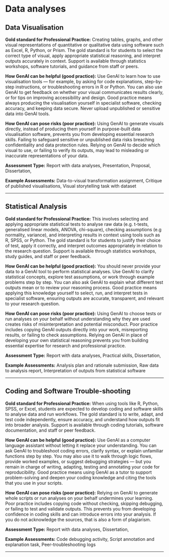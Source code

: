 #  Data analyses 
 
## Data Visualisation

**Gold standard for Professional Practice:** Creating tables, graphs, and other visual representations of quantitative or qualitative data using software such as Excel, R, Python, or Prism. The gold standard is for students to select the correct type of visual, apply appropriate statistical reasoning, and interpret outputs accurately in context. Support is available through statistics workshops, software tutorials, and guidance from staff or peers.

**How GenAI can be helpful (good practice):** Use GenAI to learn how to use visualisation tools — for example, by asking for code explanations, step-by-step instructions, or troubleshooting errors in R or Python. You can also use GenAI to get feedback on whether your visual communicates results clearly, or for tips on improving accessibility and design. Good practice means always producing the visualisation yourself in specialist software, checking accuracy, and keeping data secure. Never upload unpublished or sensitive data into GenAI tools. 

**How GenAI can pose risks (poor practice):** Using GenAI to generate visuals directly, instead of producing them yourself in purpose-built data visualisation software, prevents you from developing essential research skills. Failing to safeguard sensitive or unpublished data risks breaching confidentiality and data protection rules. Relying on GenAI to decide which visual to use, or failing to verify its outputs, may lead to misleading or inaccurate representations of your data.

**Assessment Type:** Report with data analyses, Presentation, Proposal, Dissertation,

**Example Assessments:** Data-to-visual transformation assignment, Critique of published visualisations, Visual storytelling task with dataset

---
 
## Statistical Analysis

**Gold standard for Professional Practice:** This involves selecting and applying appropriate statistical tests to analyse raw data (e.g. t-tests, generalised linear models, ANOVA, chi-square), checking assumptions (e.g normality, variance), and interpreting results in context using tools such as R, SPSS, or Python. The gold standard is for students to justify their choice of test, apply it correctly, and interpret outcomes appropriately in relation to the research question. Support is available through statistics workshops, study guides, and staff or peer feedback.

**How GenAI can be helpful (good practice):** You should never provide your data to a GenAI tool to perform statistical analyses. Use GenAI to clarify statistical concepts, explore test assumptions, or work through example problems step by step. You can also ask GenAI to explain what different test outputs mean or to review your reasoning process. Good practice means applying this knowledge yourself to select, run, and interpret tests in specialist software, ensuring outputs are accurate, transparent, and relevant to your research question. 

**How GenAI can pose risks (poor practice):** Using GenAI to choose tests or run analyses on your behalf without understanding why they are used creates risks of misinterpretation and potential misconduct. Poor practice includes copying GenAI outputs directly into your work, misreporting results, or failing to check assumptions. Relying on GenAI in place of developing your own statistical reasoning prevents you from building essential expertise for research and professional practice.

**Assessment Type:** Report with data analyses, Practical skills, Dissertation,

**Example Assessments:** Analysis plan and rationale submission, Raw data to analysis report, Interpretation of outputs from statistical software

---
 
## Coding and Software Trouble-shooting

**Gold standard for Professional Practice:** When using tools like R, Python, SPSS, or Excel, students are expected to develop coding and software skills to analyse data and run workflows. The gold standard is to write, adapt, and test code independently, ensure accuracy, and understand how outputs fit into broader analysis. Support is available through coding tutorials, software documentation, and staff or peer feedback.

**How GenAI can be helpful (good practice):** Use GenAI as a computer language assistant without letting it replace your understanding. You can ask GenAI to troubleshoot coding errors, clarify syntax, or explain unfamiliar functions step by step. You may also use it to walk through logic flows, provide worked examples, or suggest debugging strategies — but you remain in charge of writing, adapting, testing and annotating your code for reproducibility. Good practice means using GenAI as a tutor to support problem-solving and deepen your coding knowledge and citing the tools that you use in your scripts. 

**How GenAI can pose risks (poor practice):** Relying on GenAI to generate whole scripts or run analyses on your behalf undermines your learning. Poor practice includes copying code without checking, skipping debugging, or failing to test and validate outputs. This prevents you from developing confidence in coding skills and can introduce errors into your analysis. If you do not acknowledge the sources, that is also a form of plagiarism.

**Assessment Type:** Report with data analyses, Dissertation,

**Example Assessments:** Code debugging activity, Script annotation and explanation task, Peer-troubleshooting logs

---
